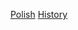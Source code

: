 {{Commons category|History of the Polish-Lithuanian Commonwealth}}

[[Category:已不存在的國家歷史|Polish]]
[[Category:波蘭立陶宛聯邦|History]]
